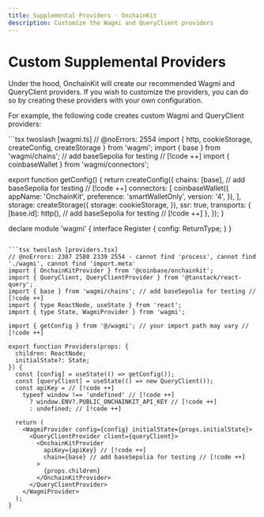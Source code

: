 ```yaml
---
title: Supplemental Providers · OnchainKit
description: Customize the Wagmi and QueryClient providers
---
```



# Custom Supplemental Providers

Under the hood, OnchainKit will create our recommended Wagmi and QueryClient
providers. If you wish to customize the providers, you can do so by creating
these providers with your own configuration.

For example, the following code creates custom Wagmi and QueryClient providers:

<CodeGroup>
```tsx twoslash [wagmi.ts]
// @noErrors: 2554
import { http, cookieStorage, createConfig, createStorage } from 'wagmi';
import { base } from 'wagmi/chains'; // add baseSepolia for testing // [!code ++]
import { coinbaseWallet } from 'wagmi/connectors';

export function getConfig() {
  return createConfig({
    chains: [base], // add baseSepolia for testing // [!code ++]
    connectors: [
      coinbaseWallet({
        appName: 'OnchainKit',
        preference: 'smartWalletOnly',
        version: '4',
      }),
    ],
    storage: createStorage({
      storage: cookieStorage,
    }),
    ssr: true,
    transports: {
      [base.id]: http(), // add baseSepolia for testing // [!code ++]
    },
  });
}

declare module 'wagmi' {
  interface Register {
    config: ReturnType<typeof getConfig>;
  }
}
```

```tsx twoslash [providers.tsx]
// @noErrors: 2307 2580 2339 2554 - cannot find 'process', cannot find './wagmi', cannot find 'import.meta'
import { OnchainKitProvider } from '@coinbase/onchainkit';
import { QueryClient, QueryClientProvider } from '@tanstack/react-query';
import { base } from 'wagmi/chains'; // add baseSepolia for testing // [!code ++]
import { type ReactNode, useState } from 'react';
import { type State, WagmiProvider } from 'wagmi';

import { getConfig } from '@/wagmi'; // your import path may vary // [!code ++]

export function Providers(props: {
  children: ReactNode;
  initialState?: State;
}) {
  const [config] = useState(() => getConfig());
  const [queryClient] = useState(() => new QueryClient());
  const apiKey = // [!code ++]
    typeof window !== 'undefined' // [!code ++]
      ? window.ENV?.PUBLIC_ONCHAINKIT_API_KEY // [!code ++]
      : undefined; // [!code ++]

  return (
    <WagmiProvider config={config} initialState={props.initialState}>
      <QueryClientProvider client={queryClient}>
        <OnchainKitProvider
          apiKey={apiKey} // [!code ++]
          chain={base} // add baseSepolia for testing // [!code ++]
        >
          {props.children}
        </OnchainKitProvider>
      </QueryClientProvider>
    </WagmiProvider>
  );
}
```
</CodeGroup>

<StartBuilding />
